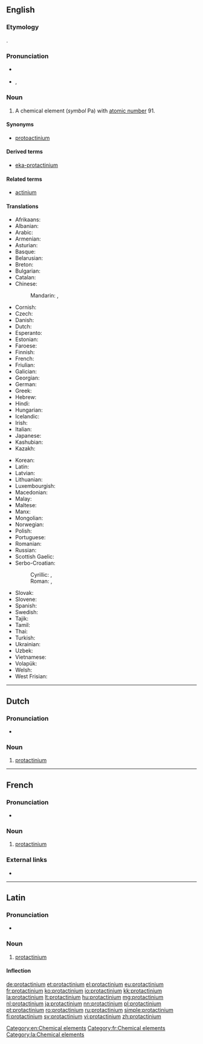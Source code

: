 {{also|Protactinium}}
==English==
{{elements|Pa|thorium|Th|uranium|U}}

===Etymology===
{{prefix|proto|actinium|lang=en}}.

===Pronunciation===
* {{a|UK}} {{IPA|/ˌpɹəʊ.tækˈtɪn.i.əm/|lang=en}}
* {{a|US}} {{enPR|prō"tăktĭ'nēəm}}, {{IPA|/ˌpɹoʊ.tækˈtɪn.i.əm/|lang=en}}

===Noun===
{{en-noun|-}}
{{wikipedia}}

# A chemical element (''symbol'' Pa) with [[atomic number]] 91.

====Synonyms====
* [[protoactinium]] {{qualifier|dated}}

====Derived terms====
* [[eka-protactinium]]

====Related terms====
* [[actinium]]

====Translations====
{{trans-top|chemical element}}
* Afrikaans: {{t|af|protaktinium}}
* Albanian: {{t|sq|protaktin}}
* Arabic: {{t|ar|بروتكتنيوم|tr=brutaktínyum|m}}
* Armenian: {{t|hy|պրոտակտինիում|tr=protaktinium}}
* Asturian: {{t|ast|protactiniu|m}}
* Basque: {{t|eu|protaktinioa}}
* Belarusian: {{t|be|пратактынiй|tr=prataktýnij|m}}
* Breton: {{t|br|protaktiniom}}
* Bulgarian: {{t|bg|протактиний|m|tr=protaktínij}}
* Catalan: {{t|ca|protactini|m}}
* Chinese:
*: Mandarin: {{t+|cmn|鏷}}, {{t+|cmn|镤|tr=pú}}
* Cornish: {{t|kw|protoactynyum}}
* Czech: {{t+|cs|protaktinium}}
* Danish: {{t|da|protactinium}}
* Dutch: {{t+|nl|protactinium|n}}
* Esperanto: {{t|eo|protaktinio}}
* Estonian: {{t|et|protaktiinium}}
* Faroese: {{t|fo|protaktinium}}
* Finnish: {{t+|fi|protaktinium}}
* French: {{t+|fr|protactinium|m}}
* Friulian: {{t|fur|protoatini}}
* Galician: {{t+|gl|protactinio|m}}
* Georgian: {{t|ka|პროტაქტინიუმი}}
* German: {{t+|de|Protactinium|n}}
* Greek: {{t+|el|πρωτακτίνιο|n|tr=protaktínio}}
* Hebrew: {{t+|he|פרוטקטיניום|tr=protaktínyum}}
* Hindi: {{t|hi|प्रैजातु|tr=praijaatu|sc=Deva}}
* Hungarian: {{t+|hu|protaktínium}}
* Icelandic: {{t+|is|protaktín}}
* Irish: {{t|ga|prótachtainiam|m}}
* Italian: {{t+|it|protoattinio|m}}
* Japanese: {{t+|ja|プロトアクチニウム|tr=purotoakuchiniumu}}
* Kashubian: {{t|csb|protaktin}}
* Kazakh: {{t+|kk|протактиний|tr=protaktinii|sc=Cyrl}}
{{trans-mid}}
* Korean: {{t+|ko|프로트악티늄|tr=peuroteuaktinyum}}
* Latin: {{t+|la|protactinium}}
* Latvian: {{t|lv|protaktīnijs}}
* Lithuanian: {{t+|lt|protaktinis}}
* Luxembourgish: {{t|lb|Protaktinium}}
* Macedonian: {{t|mk|протактиниум|tr=protaktínium|m}}
* Malay: {{t|ms|protaktinium}}
* Maltese: {{t|mt|protaktinjum}}
* Manx: {{t|gv|protaghtinnium}}
* Mongolian: {{t|mn|протактини|tr=protaktini}}
* Norwegian: {{t|no|protactinium}}
* Polish: {{t|pl|protaktyn|m}}
* Portuguese: {{t+|pt|protactínio|m}}
* Romanian: {{t+|ro|protactiniu|n}}
* Russian: {{t+|ru|протактиний|m|tr=protaktínij}}
* Scottish Gaelic: {{t|gd|pròtactainiam}}
* Serbo-Croatian:
*: Cyrillic: {{t|sh|протоактиниj|sc=Cyrl}}, {{t|sh|протоактиниjум|sc=Cyrl}}
*: Roman: {{t+|sh|protaktinij}}, {{t|sh|protaktinijum|m}}
* Slovak: {{t|sk|protaktinium}}
* Slovene: {{t+|sl|protaktinij}}
* Spanish: {{t+|es|protactinio|m}}
* Swedish: {{t+|sv|protaktinium}}
* Tajik: {{t|tg|protaktini'}}
* Tamil: {{t|ta|புரொட்டக்டினியம்|tr=puroţţakţiniyam}}
* Thai: {{t|th|โพรแทกทิเนียม|tr=phrōthâekthíniam}}
* Turkish: {{t+|tr|protaktinyum}}
* Ukrainian: {{t|uk|протактинiй|tr=protaktínij|m}}
* Uzbek: {{t|uz|протактиний|tr=protaktiniy|sc=Cyrl}}
* Vietnamese: {{t|vi|protactini}}
* Volapük: {{t|vo|protaktinin}}
* Welsh: {{t|cy|protoactiniwm}}
* West Frisian: {{t|fy|protactinium}}
{{trans-bottom}}

[[Category:en:Chemical elements]]

----

==Dutch==
{{wikipedia|lang=nl}}
{{elements|Pa|thorium|Th|uranium|U|lang=nl}}

===Pronunciation===
* {{audio|Nl-protactinium.ogg|Audio|lang=nl}}

===Noun===
{{nl-noun|n|-|-}}

# [[#English|protactinium]]

----

==French==
{{wikipedia|lang=fr}}

===Pronunciation===
* {{IPA|/pʁɔ.tak.ti.njɔm/|lang=fr}}

===Noun===
{{fr-noun|m|-}}

# [[#English|protactinium]]

===External links===
* {{R:TLFi}}

[[Category:fr:Chemical elements]]

----

==Latin==
{{wikipedia|lang=la}}

===Pronunciation===
* {{la-pronunc|prōtactīnium}}

===Noun===
{{la-noun|prōtactīnium|protactinii|prōtactīniī|n|second}}

# [[#English|protactinium]]

====Inflection====
{{la-decl-2nd-N|prōtactīni}}

[[Category:la:Chemical elements]]

[[de:protactinium]]
[[et:protactinium]]
[[el:protactinium]]
[[eu:protactinium]]
[[fr:protactinium]]
[[ko:protactinium]]
[[io:protactinium]]
[[kk:protactinium]]
[[la:protactinium]]
[[lt:protactinium]]
[[hu:protactinium]]
[[mg:protactinium]]
[[nl:protactinium]]
[[ja:protactinium]]
[[nn:protactinium]]
[[pl:protactinium]]
[[pt:protactinium]]
[[ro:protactinium]]
[[ru:protactinium]]
[[simple:protactinium]]
[[fi:protactinium]]
[[sv:protactinium]]
[[vi:protactinium]]
[[zh:protactinium]]